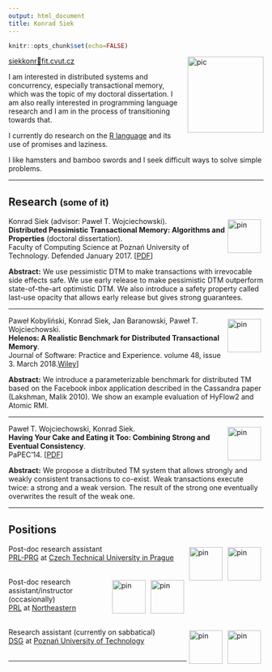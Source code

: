 ```yaml
---
output: html_document
title: Konrad Siek
---
```


<style>
img[alt$="pin"] { width: 66px; padding: 5px; float: right; }
img[alt$="pic"] { width: 150px; float: right; vertical-align: top; padding-left: 15px;}
</style>

```r
knitr::opts_chunk$set(echo=FALSE)
```

![pic](img/photo2.jpg)
<a href="mailto:siekkonr🐒fit.cvut.cz">siekkonr🐒fit.cvut.cz</a>  

I am interested in distributed systems and concurrency, especially transactional memory, which was the topic of my doctoral dissertation. I am also really interested in programming language research and I am in the process of transitioning towards that.

I currently do research on the [R language](http://www.r-project.org) and its use of promises and laziness.  

I like hamsters and bamboo swords and I seek difficult ways to solve simple problems.

<hr/>

## Research <small>(some of it)</small>

<!--In January 2017 I defended my **PhD thesis** at Poznań University of Technology, advised by [Paweł T. Wojciechowski](http://www.cs.put.poznan.pl/pawelw). It explored the idea of using early release to improve the performance of pessimistic transactional memory.-->

![pin](img/put.png) 
Konrad Siek (advisor: Paweł T. Wojciechowski).  
**Distributed Pessimistic Transactional Memory: Algorithms and Properties** (doctoral dissertation).  
Faculty of Computing Science at Poznań University of Technology. Defended January 2017.
[[PDF](pub/dissertation.pdf)]
<!--, [TeX](pub/dissertation.tar.gz), [PUT library](https://pp-hip.pfsl.poznan.pl/ipac20/ipac.jsp?session=151C8173887J1.41469&profile=put-library&uri=link=3100007~!756389~!3100001~!3100002&aspect=basic_search&menu=search&ri=8&source=~!bpptest&term=Distributed+Pessimistic+Transactional+Memory%3A+Algorithms+and+Properties+%2F&index=ALTITLE)]-->

**Abstract:**
We use pessimistic DTM to make transactions with irrevocable side effects safe. We use early release to make pessimistic DTM outperform state-of-the-art optimistic DTM. We also introduce a safety property called last-use opacity that allows early release but gives strong guarantees.

<hr/>

![pin](img/put.png)
Paweł Kobyliński, Konrad Siek, Jan Baranowski, Paweł T. Wojciechowski.  
**Helenos: A Realistic Benchmark for Distributed Transactional Memory**.  
Journal of Software: Practice and Experience. volume 48, issue 3. March 2018.[Wiley](http://onlinelibrary.wiley.com/doi/10.1002/spe.2548/full)]

**Abstract:**
We introduce a parameterizable benchmark for distributed TM based on the Facebook inbox application described in the Cassandra paper (Lakshman, Malik 2010). We show an example evaluation of HyFlow2 and Atomic RMI.

<hr/>

![pin](img/put.png)
Paweł T. Wojciechowski, Konrad Siek.  
**Having Your Cake and Eating it Too: Combining Strong and Eventual Consistency**.  
PaPEC'14.
[[PDF](pub/papec14.pdf)]

**Abstract:** 
We propose a distributed TM system that allows strongly and weakly consistent transactions to co-exist. Weak transactions execute twice: a strong and a weak version. The result of the strong one eventually overwrites the result of the weak one.

<hr/>

## Positions

![pin](img/cvut.jpg)
![pin](img/prl-prg-small.png) 
Post-doc research assistant    
[PRL-PRG](http://prl-prg.github.io) at [Czech Technical University in Prague](http://www.cvut.cz)  
<br/>

![pin](img/neu.png)
![pin](img/prl.png) 
Post-doc research assistant/instructor (occasionally)  
[PRL](http://prl.ccs.neu.edu) at [Northeastern](http://www.northeastern.edu)  
<br/>

![pin](img/put.png) 
![pin](img/dsg.png) 
Research assistant (currently on sabbatical)  
[DSG](http://dsg.cs.put.poznan.pl) at [Poznań University of Technology](http://www.put.poznan.pl)  
<br/>

<hr/>
<!--
## Thesis


![pin](img/put.png) 
PhD from [Poznań University of Technology](http://www.put.poznan.pl)  
Distributed Pessimistic Transactional Memory:   
Algorithms and Properties ([pdf](pub/dissertation.pdf), [tex](pub/dissertation.tar.gz))  
Advisor: [Paweł T. Wojciechowski](http://www.cs.put.poznan.pl/pawelw)  
-->
